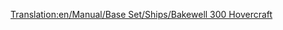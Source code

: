 [[Translation:en/Manual/Base Set/Ships/Bakewell 300 Hovercraft]]

{{el/Πλοία|Image=[[File:en/Hovercraft.png|Hovercraft Bakewell 300]]
|Όνομα=Hovercraft Bakewell 300
|Κόστος=28.934£ (57.868$)
|Ταχύτητα=112 χλμ/ω (70 μίλια/ω)
|Ετήσια=3.117£ (6.234$)
|Έτος σχεδίασης=1968
|Διάρκεια ζωής=25
|Χωρητικότητα=100 επιβάτες
|Περιγραφή=Το Hovercraft Bakewell 300 είναι ένα υψηλής ταχύτητας πλοίο τύπου hovercraft με σκοπό τη σύνδεση λιμανιών σε κάποια απόσταση. Η ταχύτητά του του δίνει ένα μεγάλο πλεονέκτημα σε σχέση με τα παραδοσιακά του «αδέρφια».
|Πραγματικότητα=Πλασματικό, εμπνευσμένο από τα hovercraft τύπου Mountbatten. Όπως και πολλά αεροσκάφη, το πλοίο παίρνει το όνομά του από τον Richard Bakewell, ο οποίος ήταν μέλος της ομάδας Διασφάλισης Ποιότητας του Transport Tycoon Deluxe.}}